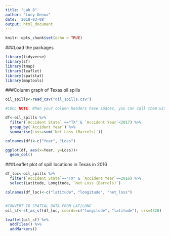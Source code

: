 ```yaml
---
title: "Lab 8"
author: "Lucy Genua"
date: '2018-03-08'
output: html_document
---
```


```r
knitr::opts_chunk$set(echo = TRUE)
```

###Load the packages
```r
library(tidyverse)
library(sf)
library(tmap)
library(leaflet)
library(spatstat)
library(maptools)

```


###Column graph of Texas oil spills
```r
oil_spills<-read_csv("oil_spills.csv")

#COOL NOTE: When your column headers have spaces, you can call them with angled apostrophes (symbol under the squiggly, top left of keyboard)

df<-oil_spills %>% 
  filter(`Accident State` =="TX" & `Accident Year`<2017) %>% 
  group_by(`Accident Year`) %>% 
  summarise(Loss=sum(`Net Loss (Barrels)`))

colnames(df)<-c("Year", "Loss")

ggplot(df, aes(x=Year, y=Loss))+
  geom_col()
```

###Leaflet plot of spill locations in Texas in 2016
```r
df_loc<-oil_spills %>% 
  filter(`Accident State`=="TX" & `Accident Year`==2016) %>% 
  select(Latitude, Longitude, `Net Loss (Barrels)`)

colnames(df_loc)<-c("latitude", "longitude", "net_loss")


#CONVERT TO SPATIAL DATA FROM LAT/LONG 
oil_sf<-st_as_sf(df_loc, coords=c("longitude", "latitude"), crs=4326)

leaflet(oil_sf) %>% 
  addTiles() %>% 
  addMarkers()

```

